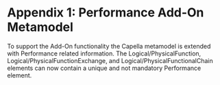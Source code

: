 <!--
  Copyright (c) 2022 THALES GLOBAL SERVICES.
  All rights reserved. This program and the accompanying materials
  are made available under the terms of the Eclipse Public License v1.0
  which accompanies this distribution, and is available at
  http://www.eclipse.org/legal/epl-v10.html

  Contributors:
       Thales - initial API and implementation
-->
=Appendix 1: Performance Add-On Metamodel=

To support the Add-On functionality the Capella metamodel is extended with Performance related information. The Logical/PhysicalFunction, Logical/PhysicalFunctionExchange, and Logical/PhysicalFunctionalChain elements can now contain a unique and not mandatory Performance element.
